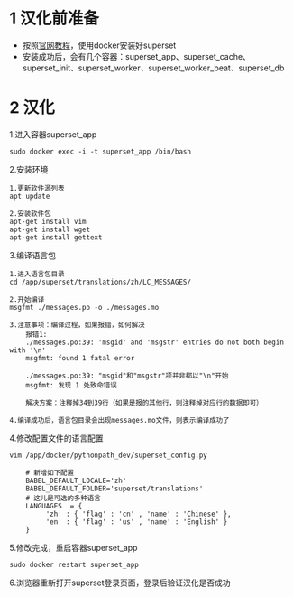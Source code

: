 # 1 汉化前准备
- 按照[官网教程](https://superset.apache.org/docs/installation/installing-superset-using-docker-compose)，使用docker安装好superset
- 安装成功后，会有几个容器：superset_app、superset_cache、superset_init、superset_worker、superset_worker_beat、superset_db

# 2 汉化
1.进入容器superset_app
```
sudo docker exec -i -t superset_app /bin/bash
```

2.安装环境
```
1.更新软件源列表
apt update

2.安装软件包
apt-get install vim
apt-get install wget
apt-get install gettext
```

3.编译语言包
```
1.进入语言包目录
cd /app/superset/translations/zh/LC_MESSAGES/

2.开始编译
msgfmt ./messages.po -o ./messages.mo

3.注意事项：编译过程，如果报错，如何解决
    报错1:
    ./messages.po:39: 'msgid' and 'msgstr' entries do not both begin with '\n'
    msgfmt: found 1 fatal error

    ./messages.po:39: "msgid"和"msgstr"项并非都以"\n"开始
    msgfmt: 发现 1 处致命错误

    解决方案：注释掉34到39行（如果是报的其他行，则注释掉对应行的数据即可）

4.编译成功后，语言包目录会出现messages.mo文件，则表示编译成功了
```

4.修改配置文件的语言配置
```
vim /app/docker/pythonpath_dev/superset_config.py

    # 新增如下配置
    BABEL_DEFAULT_LOCALE='zh'
    BABEL_DEFAULT_FOLDER='superset/translations'
    # 这儿是可选的多种语言
    LANGUAGES  = {
         'zh' : { 'flag' : 'cn' , 'name' : 'Chinese' },
         'en' : { 'flag' : 'us' , 'name' : 'English' }
    }
```

5.修改完成，重启容器superset_app
```
sudo docker restart superset_app
```

6.浏览器重新打开superset登录页面，登录后验证汉化是否成功
